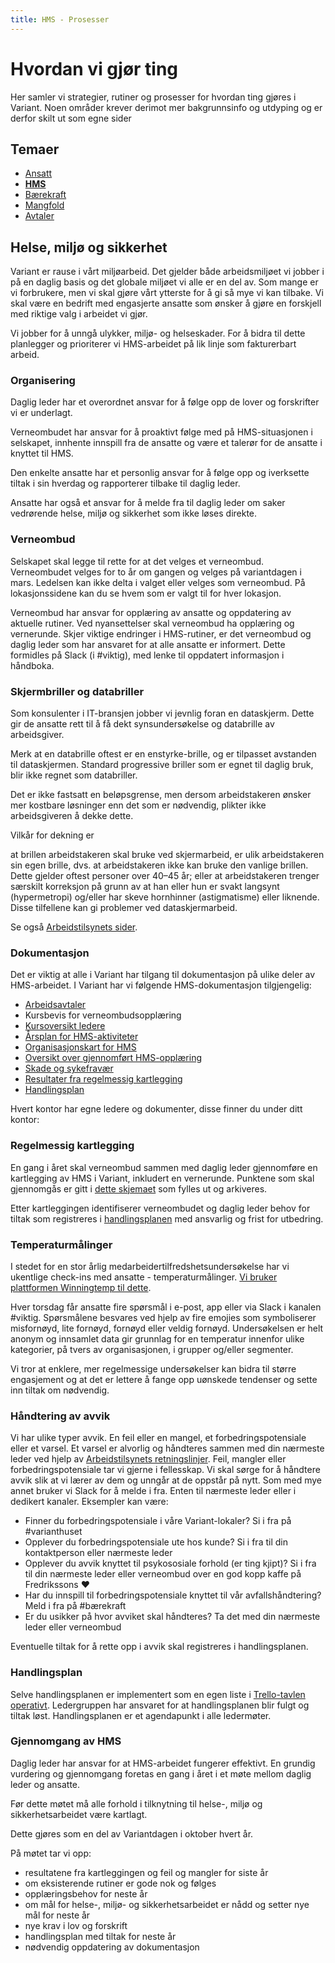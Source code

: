 ```yaml
---
title: HMS - Prosesser
---
```


# Hvordan vi gjør ting

Her samler vi strategier, rutiner og prosesser for hvordan ting gjøres i Variant. Noen områder krever derimot mer bakgrunnsinfo og utdyping og er derfor skilt ut som egne sider

## Temaer

- [Ansatt](./prosesser-ansatt)
- [**HMS**](./prosesser-hms)
- [Bærekraft](./prosesser-baerekraft)
- [Mangfold](./prosesser-mangfold)
- [Avtaler](https://avtaler.variant.no/)

## Helse, miljø og sikkerhet

Variant er rause i vårt miljøarbeid. Det gjelder både arbeidsmiljøet vi jobber i på en daglig basis og det globale miljøet vi alle er en del av. Som mange er vi forbrukere, men vi skal gjøre vårt ytterste for å gi så mye vi kan tilbake. Vi skal være en bedrift med engasjerte ansatte som ønsker å gjøre en forskjell med riktige valg i arbeidet vi gjør.

Vi jobber for å unngå ulykker, miljø- og helseskader. For å bidra til dette planlegger og prioriterer vi HMS-arbeidet på lik linje som fakturerbart arbeid.

### Organisering

Daglig leder har et overordnet ansvar for å følge opp de lover og forskrifter vi er underlagt.

Verneombudet har ansvar for å proaktivt følge med på HMS-situasjonen i selskapet, innhente innspill fra de ansatte og være et talerør for de ansatte i knyttet til HMS.

Den enkelte ansatte har et personlig ansvar for å følge opp og iverksette tiltak i sin hverdag og rapporterer tilbake til daglig leder.

Ansatte har også et ansvar for å melde fra til daglig leder om saker vedrørende helse, miljø og sikkerhet som ikke løses direkte.

### Verneombud

Selskapet skal legge til rette for at det velges et verneombud. Verneombudet velges for to år om gangen og velges på variantdagen i mars. Ledelsen kan ikke delta i valget eller velges som verneombud. På lokasjonssidene kan du se hvem som er valgt til for hver lokasjon.

Verneombud har ansvar for opplæring av ansatte og oppdatering av aktuelle rutiner. Ved nyansettelser skal verneombud ha opplæring og vernerunde. Skjer viktige endringer i HMS-rutiner, er det verneombud og daglig leder som har ansvaret for at alle ansatte er informert. Dette formidles på Slack (i #viktig), med lenke til oppdatert informasjon i håndboka.

### Skjermbriller og databriller

Som konsulenter i IT-bransjen jobber vi jevnlig foran en dataskjerm. Dette gir de ansatte rett til å få dekt synsundersøkelse og databrille av arbeidsgiver.

Merk at en databrille oftest er en enstyrke-brille, og er tilpasset avstanden til dataskjermen. Standard progressive briller som er egnet til daglig bruk, blir ikke regnet som databriller.

Det er ikke fastsatt en beløpsgrense, men dersom arbeidstakeren ønsker mer kostbare løsninger enn det som er nødvendig, plikter ikke arbeidsgiveren å dekke dette.

Vilkår for dekning er

at brillen arbeidstakeren skal bruke ved skjermarbeid, er ulik arbeidstakeren sin egen brille, dvs. at arbeidstakeren ikke kan bruke den vanlige brillen. Dette gjelder oftest personer over 40–45 år; eller
at arbeidstakeren trenger særskilt korreksjon på grunn av at han eller hun er svakt langsynt (hypermetropi) og/eller har skeve hornhinner (astigmatisme) eller liknende. Disse tilfellene kan gi problemer ved dataskjermarbeid.

Se også [Arbeidstilsynets sider](https://www.arbeidstilsynet.no/tema/ergonomi/arbeid-ved-dataskjerm/synsundersoking-og-databriller/).

### Dokumentasjon

Det er viktig at alle i Variant har tilgang til dokumentasjon på ulike deler av HMS-arbeidet. I Variant har vi følgende HMS-dokumentasjon tilgjengelig:

- [Arbeidsavtaler](https://varianttrh.sharepoint.com/Delte%20dokumenter/Forms/AllItems.aspx?viewpath=%2FDelte%20dokumenter%2FForms%2FAllItems%2Easpx&newTargetListUrl=%2FDelte%20dokumenter&viewid=3370557d%2D1740%2D4ec2%2D9d5c%2D6d34dad352f6&id=%2FDelte%20dokumenter%2FAnsatte)
- Kursbevis for verneombudsopplæring
- [Kursoversikt ledere](https://varianttrh.sharepoint.com/Delte%20dokumenter/Forms/AllItems.aspx?viewpath=%2FDelte%20dokumenter%2FForms%2FAllItems%2Easpx&id=%2FDelte%20dokumenter%2FVariant%20Trondheim%2FHMS%2FKursbevis&viewid=3370557d%2D1740%2D4ec2%2D9d5c%2D6d34dad352f6)
- [Årsplan for HMS-aktiviteter](https://varianttrh.sharepoint.com/:b:/r/Delte%20dokumenter/B%C3%A6rekraft/Utfylte%20dokumenter/Kartlegging%202020/1948%20-%20HMS+aktivitetsplan.pdf?csf=1&web=1&e=qzg4et)
- [Organisasjonskart for HMS](https://varianttrh.sharepoint.com/:b:/r/Delte%20dokumenter/B%C3%A6rekraft/Utfylte%20dokumenter/Kartlegging%202020/Organisasjonskart.pdf?csf=1&web=1&e=hfya1I)
- [Oversikt over gjennomført HMS-opplæring](https://varianttrh.sharepoint.com/:x:/r/Delte%20dokumenter/HMS/HMS-signering.xlsx?d=w31101deb83424bd984eaeaaf2124592c&csf=1&web=1&e=omWpr2)
- [Skade og sykefravær](https://medium.com/variant-as/tagged/results)
- [Resultater fra regelmessig kartlegging](https://varianttrh.sharepoint.com/:b:/r/Delte%20dokumenter/HMS/Risikokartlegging%20med%20tiltak.pdf?csf=1&web=1&e=ZsZLPs)
- [Handlingsplan](https://trello.com/b/DQX0sirR/operativt)

Hvert kontor har egne ledere og dokumenter, disse finner du under ditt kontor:

### Regelmessig kartlegging

En gang i året skal verneombud sammen med daglig leder gjennomføre en kartlegging av HMS i Variant, inkludert en vernerunde. Punktene som skal gjennomgås er gitt i [dette skjemaet](https://varianttrh.sharepoint.com/:b:/r/Delte%20dokumenter/HMS/Risikokartlegging%20med%20tiltak.pdf?csf=1&web=1&e=iHk7nD) som fylles ut og arkiveres.

Etter kartleggingen identifiserer verneombudet og daglig leder behov for tiltak som registreres i [handlingsplanen](https://trello.com/b/DQX0sirR/operativt) med ansvarlig og frist for utbedring.

### Temperaturmålinger

I stedet for en stor årlig medarbeidertilfredshetsundersøkelse har vi ukentlige
check-ins med ansatte - temperaturmålinger.
[Vi bruker plattformen Winningtemp til dette](https://winningtemp.no/).

Hver torsdag får ansatte fire spørsmål i e-post, app eller via Slack i kanalen
#viktig. Spørsmålene besvares ved hjelp av fire emojies som symboliserer
misfornøyd, lite fornøyd, fornøyd eller veldig fornøyd. Undersøkelsen er helt
anonym og innsamlet data gir grunnlag for en temperatur innenfor ulike
kategorier, på tvers av organisasjonen, i grupper og/eller segmenter.

Vi tror at enklere, mer regelmessige undersøkelser kan bidra til større
engasjement og at det er lettere å fange opp uønskede tendenser og sette inn
tiltak om nødvendig.

### Håndtering av avvik

Vi har ulike typer avvik. En feil eller en mangel, et forbedringspotensiale eller et varsel. Et varsel er alvorlig og håndteres sammen med din nærmeste leder ved hjelp av [Arbeidstilsynets retningslinjer](https://www.arbeidstilsynet.no/tema/varsling/Slik-kan-du-varsle-om-kritikkverdige-forhold). Feil, mangler eller forbedringspotensiale tar vi gjerne i fellesskap. Vi skal sørge for å håndtere avvik slik at vi lærer av dem og unngår at de oppstår på nytt. Som med mye annet bruker vi Slack for å melde i fra. Enten til nærmeste leder eller i dedikert kanaler. Eksempler kan være:

- Finner du forbedringspotensiale i våre Variant-lokaler? Si i fra på #varianthuset
- Opplever du forbedringspotensiale ute hos kunde? Si i fra til din kontaktperson eller nærmeste leder
- Opplever du avvik knyttet til psykososiale forhold (er ting kjipt)? Si i fra til din nærmeste leder eller verneombud over en god kopp kaffe på Fredrikssons ❤️
- Har du innspill til forbedringspotensiale knyttet til vår avfallshåndtering? Meld i fra på #bærekraft
- Er du usikker på hvor avviket skal håndteres? Ta det med din nærmeste leder eller verneombud

Eventuelle tiltak for å rette opp i avvik skal registreres i handlingsplanen.

### Handlingsplan

Selve handlingsplanen er implementert som en egen liste i [Trello-tavlen operativt](https://trello.com/b/DQX0sirR/operativt). Ledergruppen har ansvaret for at handlingsplanen blir fulgt og tiltak løst. Handlingsplanen er et agendapunkt i alle ledermøter.

### Gjennomgang av HMS

Daglig leder har ansvar for at HMS-arbeidet fungerer effektivt. En grundig vurdering og gjennomgang foretas en gang i året i et møte mellom daglig leder og ansatte.

Før dette møtet må alle forhold i tilknytning til helse-, miljø og sikkerhetsarbeidet være kartlagt.

Dette gjøres som en del av Variantdagen i oktober hvert år.

På møtet tar vi opp:

- resultatene fra kartleggingen og feil og mangler for siste år
- om eksisterende rutiner er gode nok og følges
- opplæringsbehov for neste år
- om mål for helse-, miljø- og sikkerhetsarbeidet er nådd og setter nye mål for neste år
- nye krav i lov og forskrift
- handlingsplan med tiltak for neste år
- nødvendig oppdatering av dokumentasjon
